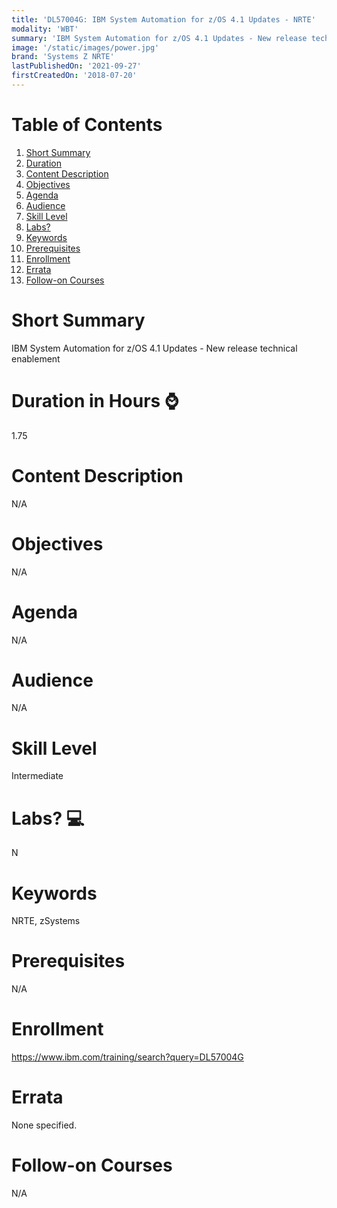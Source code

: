 ```yaml
---
title: 'DL57004G: IBM System Automation for z/OS 4.1 Updates - NRTE'
modality: 'WBT'
summary: 'IBM System Automation for z/OS 4.1 Updates - New release technical enablement'
image: '/static/images/power.jpg'
brand: 'Systems Z NRTE'
lastPublishedOn: '2021-09-27'
firstCreatedOn: '2018-07-20'
---
```

# Table of Contents
1.  [Short Summary](#short-summary)
2.  [Duration](#duration-in-hours-)
3.  [Content Description](#content-description)
4.  [Objectives](#objectives)
5.  [Agenda](#agenda)
6.  [Audience](#audience)
7.  [Skill Level](#skill-level)
8.  [Labs?](#labs-)
9.  [Keywords](#keywords)
10. [Prerequisites](#prerequisites)
11. [Enrollment](#enrollment)
12. [Errata](#errata)
13. [Follow-on Courses](#follow-on-courses)

# Short Summary
IBM System Automation for z/OS 4.1 Updates - New release technical enablement

# Duration in Hours ⌚
1.75

# Content Description
N/A

# Objectives
N/A

# Agenda
N/A

# Audience
N/A

# Skill Level
Intermediate        

# Labs? 💻
N

# Keywords
NRTE, zSystems

# Prerequisites
N/A

# Enrollment
https://www.ibm.com/training/search?query=DL57004G

# Errata
None specified.

# Follow-on Courses
N/A

